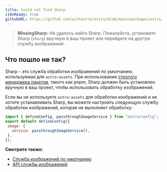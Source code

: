 ```yaml
---
title: Could not find Sharp.
i18nReady: true
githubURL: https://github.com/withastro/astro/blob/main/packages/astro/src/core/errors/errors-data.ts
---
```


> **MissingSharp**: Не удалось найти Sharp. Пожалуйста, установите Sharp (`sharp`) вручную в ваш проект или перейдите на другую службу изображений.

## Что пошло не так?

Sharp - это служба обработки изображений по умолчанию, используемая для `astro:assets`. При использовании [строгого менеджера пакетов](https://pnpm.io/pnpm-vs-npm#npms-flat-tree), такого как pnpm, Sharp должен быть установлен вручную в ваш проект, чтобы использовать обработку изображений.

Если вы не используете `astro:assets` для обработки изображений и не хотите устанавливать Sharp, вы можете настроить следующую службу обработки изображений, которая не выполняет обработку:

```js
import { defineConfig, passthroughImageService } from "astro/config";
export default defineConfig({
 image: {
   service: passthroughImageService(),
 },
});
```

**Смотрите также:**

-  [Служба изображений по умолчанию](/ru/guides/images/#default-image-service)
-  [API службы изображений](/ru/reference/image-service-reference/)

